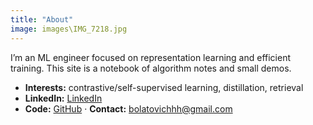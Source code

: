 ```yaml
---
title: "About"
image: images\IMG_7218.jpg
---
```


I’m an ML engineer focused on representation learning and efficient training.
This site is a notebook of algorithm notes and small demos.

- **Interests:** contrastive/self-supervised learning, distillation, retrieval
- **LinkedIn:**  [LinkedIn](www.linkedin.com/in/dmazhi) 
- **Code:** [GitHub](https://github.com/saint1st) · **Contact:** <bolatovichhh@gmail.com>




